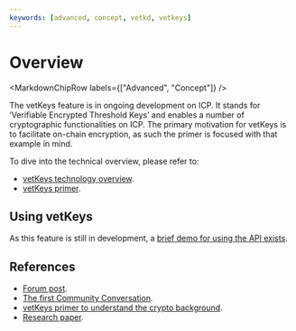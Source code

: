 ```yaml
---
keywords: [advanced, concept, vetkd, vetkeys]
---
```



# Overview

<MarkdownChipRow labels={["Advanced", "Concept"]} />

The vetKeys feature is in ongoing development on ICP. It stands for ‘Verifiable Encrypted Threshold Keys’ and enables a number of cryptographic functionalities on ICP. The primary motivation for vetKeys is to facilitate on-chain encryption, as such the primer is focused with that example in mind.

To dive into the technical overview, please refer to:

- [vetKeys technology overview](/docs/current/developer-docs/integrations/vetkeys/technology-overview).
- [vetKeys primer](https://internetcomputer.org/blog/features/vetkey-primer).

## Using vetKeys

As this feature is still in development, a [brief demo for using the API exists](using-vetkeys.mdx).

## References
- [Forum post](https://forum.dfinity.org/t/threshold-key-derivation-privacy-on-the-ic/16560).
- [The first Community Conversation](https://youtu.be/baM6jHnmMq8).
- [vetKeys primer to understand the crypto background](https://internetcomputer.org/blog/features/vetkey-primer).
- [Research paper](https://eprint.iacr.org/2023/616.pdf).

